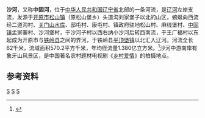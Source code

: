 {{Otheruses|沙河|other=同名或類似名的其它條目描述}}
'''沙河'''，又称'''中固河'''，位于[[中华人民共和国|中华人民共和国]][[辽宁省|辽宁省]]北部的一条河流，是[[辽河|辽河]]左岸支流，发源于[[开原市|开原市]][[松山镇_(开原市)|松山镇]]（原松山堡乡）头道沟刘家堡子以北的山区，蜿蜒向西流经二道沟村、[[关门山水库_(开原)|关门山水库]]、邸屯村、康屯村、镇政府驻地松山村、麻线堡村、[[中固镇|中固镇]]孟家寨村、沙河堡村，于沙河子村以西右纳小沙河后转西南流，于王广福村以东起成为开原市与[[铁岭县|铁岭县]]之间的界河，于铁岭县[[平顶堡镇|平顶堡镇]]以北汇入辽河。河流全长62千米，流域面积570.2平方千米，年均径流量1.380亿立方米。<ref name="中国河湖大典">{{cite book zh |author=《[[中国河湖大典|中国河湖大典]]》编纂委员会 |title=《中国河湖大典·黑龙江、辽河卷》 |format=M |edition=1 |location=北京 |publisher=中国水利水电出版社 |date=2014年4月 |pages=255页 |id= ISBN 978-7-5170-1950-3}}</ref>沙河中游南岸有象牙山风景区，是中国著名农村题材电视剧《[[乡村爱情|乡村爱情]]》的拍摄地点。
==参考资料==
{{reflist}}

{{China-river-stub}}
[[Category:辽宁河流|S]]
[[Category:辽河水系|S]]
[[Category:铁岭地理|S]]